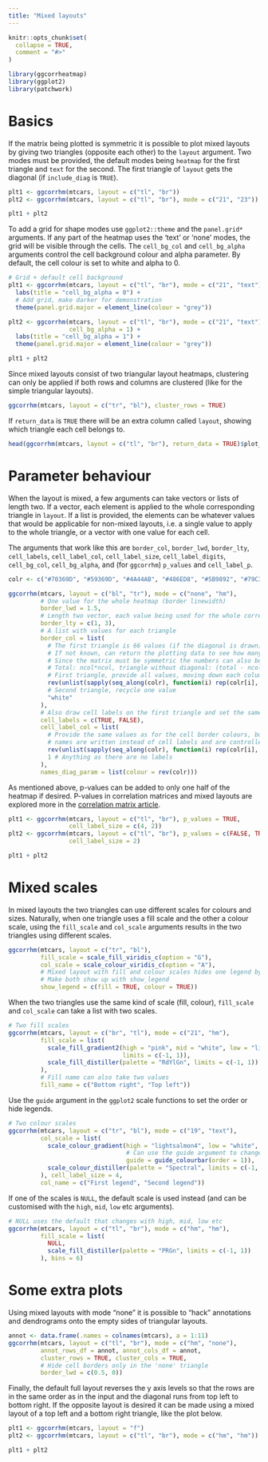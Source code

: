 ```yaml
---
title: "Mixed layouts"
---
```


```r
knitr::opts_chunk$set(
  collapse = TRUE,
  comment = "#>"
)
```

```r
library(ggcorrheatmap)
library(ggplot2)
library(patchwork)
```

# Basics

If the matrix being plotted is symmetric it is possible to plot mixed layouts by giving two triangles (opposite each other) to the `layout` argument. Two modes must be provided, the default modes being `heatmap` for the first triangle and `text` for the second. The first triangle of `layout` gets the diagonal (if `include_diag` is `TRUE`).

```r
plt1 <- ggcorrhm(mtcars, layout = c("tl", "br"))
plt2 <- ggcorrhm(mtcars, layout = c("tl", "br"), mode = c("21", "23"))

plt1 + plt2
```

To add a grid for shape modes use `ggplot2::theme` and the `panel.grid*` arguments. If any part of the heatmap uses the 'text' or 'none' modes, the grid will be visible through the cells. The `cell_bg_col` and `cell_bg_alpha` arguments control the cell background colour and alpha parameter. By default, the cell colour is set to white and alpha to 0.

```r
# Grid + default cell background
plt1 <- ggcorrhm(mtcars, layout = c("tl", "br"), mode = c("21", "text")) +
  labs(title = "cell_bg_alpha = 0") +
  # Add grid, make darker for demonstration
  theme(panel.grid.major = element_line(colour = "grey"))

plt2 <- ggcorrhm(mtcars, layout = c("tl", "br"), mode = c("21", "text"),
                 cell_bg_alpha = 1) +
  labs(title = "cell_bg_alpha = 1") +
  theme(panel.grid.major = element_line(colour = "grey"))

plt1 + plt2
```


Since mixed layouts consist of two triangular layout heatmaps, clustering can only be applied if both rows and columns are clustered (like for the simple triangular layouts).

```r
ggcorrhm(mtcars, layout = c("tr", "bl"), cluster_rows = TRUE)
```

If `return_data` is `TRUE` there will be an extra column called `layout`, showing which triangle each cell belongs to.

```r
head(ggcorrhm(mtcars, layout = c("tl", "br"), return_data = TRUE)$plot_data)
```

# Parameter behaviour

When the layout is mixed, a few arguments can take vectors or lists of length two. If a vector, each element is applied to the whole corresponding triangle in `layout`. If a list is provided, the elements can be whatever values that would be applicable for non-mixed layouts, i.e. a single value to apply to the whole triangle, or a vector with one value for each cell. 

The arguments that work like this are `border_col`, `border_lwd`, `border_lty`, `cell_labels`, `cell_label_col`, `cell_label_size`, `cell_label_digits`, `cell_bg_col`, `cell_bg_alpha`, and (for `ggcorrhm`) `p_values` and `cell_label_p`.

```r
colr <- c("#70369D", "#59369D", "#4A44AB", "#486ED8", "#5B9892", "#79C314", "#C6DB28", "#FBDD2B", "#FEB30A", "#F56B08", "#E81416")

ggcorrhm(mtcars, layout = c("bl", "tr"), mode = c("none", "hm"),
         # One value for the whole heatmap (border linewidth)
         border_lwd = 1.5,
         # Length two vector, each value being used for the whole corresponding triangle
         border_lty = c(1, 3),
         # A list with values for each triangle
         border_col = list(
           # The first triangle is 66 values (if the diagonal is drawn), second 55
           # If not known, can return the plotting data to see how many cells are in each triangle
           # Since the matrix must be symmetric the numbers can also be calculated
           # Total: ncol*ncol, triangle without diagonal: (total - ncol) / 2, with diagonal: without + ncol
           # First triangle, provide all values, moving down each column from the left
           rev(unlist(sapply(seq_along(colr), function(i) rep(colr[i], i)))),
           # Second triangle, recycle one value
           "white"
         ),
         # Also draw cell labels on the first triangle and set the same colours as the cells
         cell_labels = c(TRUE, FALSE),
         cell_label_col = list(
           # Provide the same values as for the cell border colours, but minus one as the diagonal
           # names are written instead of cell labels and are controlled differently
           rev(unlist(sapply(seq_along(colr), function(i) rep(colr[i], i - 1)))),
           1 # Anything as there are no labels
         ),
         names_diag_param = list(colour = rev(colr)))
```

As mentioned above, p-values can be added to only one half of the heatmap if desired. P-values in correlation matrices and mixed layouts are explored more in the [correlation matrix article](correlation.html#p-values).

```r
plt1 <- ggcorrhm(mtcars, layout = c("tl", "br"), p_values = TRUE,
                 cell_label_size = c(4, 2))
plt2 <- ggcorrhm(mtcars, layout = c("tl", "br"), p_values = c(FALSE, TRUE),
                 cell_label_size = 2)

plt1 + plt2
```

# Mixed scales

In mixed layouts the two triangles can use different scales for colours and sizes. Naturally, when one triangle uses a fill scale and the other a colour scale, using the `fill_scale` and `col_scale` arguments results in the two triangles using different scales.

```r
ggcorrhm(mtcars, layout = c("tr", "bl"),
         fill_scale = scale_fill_viridis_c(option = "G"),
         col_scale = scale_colour_viridis_c(option = "A"),
         # Mixed layout with fill and colour scales hides one legend by default
         # Make both show up with show_legend
         show_legend = c(fill = TRUE, colour = TRUE))
```

When the two triangles use the same kind of scale (fill, colour), `fill_scale` and `col_scale` can take a list with two scales.

```r
# Two fill scales
ggcorrhm(mtcars, layout = c("br", "tl"), mode = c("21", "hm"),
         fill_scale = list(
           scale_fill_gradient2(high = "pink", mid = "white", low = "lightblue",
                                limits = c(-1, 1)),
           scale_fill_distiller(palette = "RdYlGn", limits = c(-1, 1))
         ),
         # Fill name can also take two values
         fill_name = c("Bottom right", "Top left"))
```

Use the `guide` argument in the `ggplot2` scale functions to set the order or hide legends.

```r
# Two colour scales
ggcorrhm(mtcars, layout = c("tr", "bl"), mode = c("19", "text"),
         col_scale = list(
           scale_colour_gradient(high = "lightsalmon4", low = "white", limits = c(-1, 1),
                                 # Can use the guide argument to change order of legends (or hide them)
                                 guide = guide_colourbar(order = 1)),
           scale_colour_distiller(palette = "Spectral", limits = c(-1, 1))
         ), cell_label_size = 4,
         col_name = c("First legend", "Second legend"))
```

If one of the scales is `NULL`, the default scale is used instead (and can be customised with the `high`, `mid`, `low` etc arguments).

```r
# NULL uses the default that changes with high, mid, low etc
ggcorrhm(mtcars, layout = c("tl", "br"), mode = c("hm", "hm"),
         fill_scale = list(
           NULL,
           scale_fill_distiller(palette = "PRGn", limits = c(-1, 1))
         ), bins = 6)
```


# Some extra plots

Using mixed layouts with mode "none" it is possible to "hack" annotations and dendrograms onto the empty sides of triangular layouts.

```r
annot <- data.frame(.names = colnames(mtcars), a = 1:11)
ggcorrhm(mtcars, layout = c("tl", "br"), mode = c("hm", "none"),
         annot_rows_df = annot, annot_cols_df = annot,
         cluster_rows = TRUE, cluster_cols = TRUE,
         # Hide cell borders only in the 'none' triangle
         border_lwd = c(0.5, 0))
```

Finally, the default full layout reverses the y axis levels so that the rows are in the same order as in the input and the diagonal runs from top left to bottom right. If the opposite layout is desired it can be made using a mixed layout of a top left and a bottom right triangle, like the plot below.

```r
plt1 <- ggcorrhm(mtcars, layout = "f")
plt2 <- ggcorrhm(mtcars, layout = c("tl", "br"), mode = c("hm", "hm"))

plt1 + plt2
```

